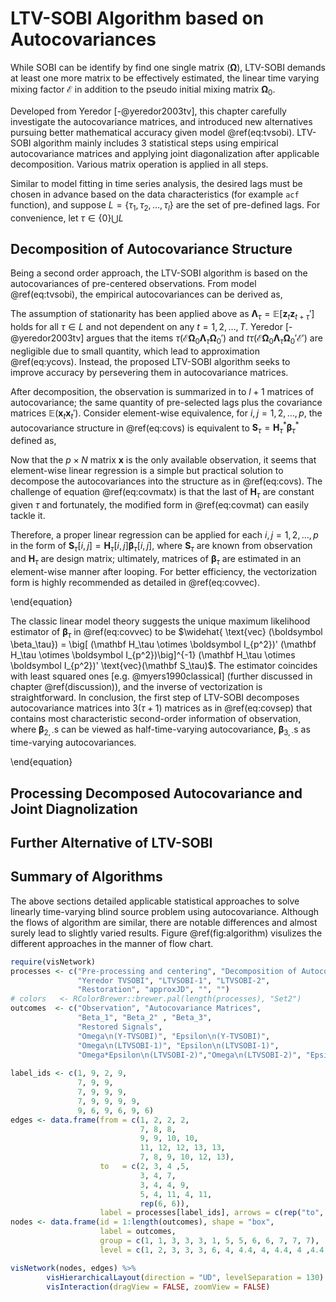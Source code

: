 # LTV-SOBI Algorithm based on Autocovariances {#algorithm}

While SOBI can be identify by find one single matrix ($\boldsymbol\Omega$), LTV-SOBI demands at least one more matrix to be effectively estimated, the linear time varying mixing factor $\boldsymbol{\mathcal E}$ in addition to the pseudo initial mixing matrix $\boldsymbol{\Omega}_0$.

Developed from Yeredor [-@yeredor2003tv], this chapter carefully investigate the autocovariance matrices, and introduced new alternatives pursuing better mathematical accuracy given model \@ref(eq:tvsobi). LTV-SOBI algorithm mainly includes 3 statistical steps using empirical autocovariance matrices and applying joint diagonalization after applicable decomposition. Various matrix operation is applied in all steps.

Similar to model fitting in time series analysis, the desired lags must be chosen in advance based on the data characteristics (for example `acf` function), and suppose $L = \{\tau_1, \tau_2,\dots, \tau_{l}\}$ are the set of pre-defined lags. For convenience, let $\tau\in\{0\} \bigcup L$

## Decomposition of Autocovariance Structure

Being a second order approach, the LTV-SOBI algorithm is based on the autocovariances of pre-centered observations. From model \@ref(eq:tvsobi), the empirical autocovariances can be derived as,

\begin{equation}
\begin{aligned}
\mathbb E(\boldsymbol x_t \boldsymbol x_{t+\tau}') & = \mathbb E[( \boldsymbol I + t \boldsymbol{\mathcal E}) \boldsymbol\Omega_0 \boldsymbol z_t \ \boldsymbol z_t' \boldsymbol\Omega_0' ( \boldsymbol I + t \boldsymbol{\mathcal E})']
\\ &= \boldsymbol\Omega_0 \boldsymbol\Lambda_\tau \boldsymbol \Omega_0'
 + t ( \boldsymbol{\mathcal E} \boldsymbol\Omega_0 \boldsymbol\Lambda_\tau \boldsymbol \Omega_0' +  \boldsymbol\Omega_0 \boldsymbol\Lambda_\tau \boldsymbol \Omega_0' \boldsymbol{\mathcal E}')
 + t^2 ( \boldsymbol{\mathcal E} \boldsymbol\Omega_0 \boldsymbol\Lambda_\tau \boldsymbol \Omega_0' \boldsymbol{\mathcal E}')
\\ &\ \ \ \ \ \  + \tau ( \boldsymbol{\mathcal E} \boldsymbol\Omega_0 \boldsymbol\Lambda_\tau \boldsymbol \Omega_0')
+ t \tau ( \boldsymbol{\mathcal E} \boldsymbol\Omega_0 \boldsymbol\Lambda_\tau \boldsymbol \Omega_0' \boldsymbol{\mathcal E}')
\\ &= \underline {\boldsymbol\Omega_0 \boldsymbol\Lambda_\tau \boldsymbol \Omega_0'}
 + t (\underline{ \boldsymbol{\mathcal E} \boldsymbol\Omega_0 \boldsymbol\Lambda_\tau \boldsymbol \Omega_0'  +  \boldsymbol\Omega_0 \boldsymbol\Lambda_\tau \boldsymbol \Omega_0' \boldsymbol{\mathcal E}'})
\\ &\ \ \ \ \ \  + t(t+\tau) ( \underline{\boldsymbol{\mathcal E} \boldsymbol\Omega_0 \boldsymbol\Lambda_\tau \boldsymbol \Omega_0' \boldsymbol{\mathcal E}'}) + \tau ( \underline {\boldsymbol{\mathcal E} \boldsymbol\Omega_0 \boldsymbol\Lambda_\tau \boldsymbol \Omega_0'})
\end{aligned}
(\#eq:covs)
\end{equation}

The assumption of stationarity has been applied above as $\boldsymbol \Lambda_\tau = \mathbb E[ \boldsymbol z_ t \boldsymbol z_{t+\tau}']$ holds for all $\tau\in L$ and not dependent on any $t=1,2,\dots, T$. Yeredor [-@yeredor2003tv] argues that the items $\tau ( \boldsymbol{\mathcal E} \boldsymbol\Omega_0 \boldsymbol\Lambda_\tau \boldsymbol \Omega_0')$ and $t \tau ( \boldsymbol{\mathcal E} \boldsymbol\Omega_0 \boldsymbol\Lambda_\tau \boldsymbol \Omega_0' \boldsymbol{\mathcal E}')$ are negligible due to small quantity, which lead to approximation \@ref(eq:ycovs). Instead, the proposed LTV-SOBI algorithm seeks to improve accuracy by persevering them in autocovariance matrices. 

\begin{equation}
\mathbb E(\boldsymbol x_t \boldsymbol x_{t+\tau}') \approx
 {\boldsymbol\Omega_0 \boldsymbol\Lambda_\tau \boldsymbol \Omega_0'}
 + t ({ \boldsymbol{\mathcal E} \boldsymbol\Omega_0 \boldsymbol\Lambda_\tau \boldsymbol \Omega_0'  +  \boldsymbol\Omega_0 \boldsymbol\Lambda_\tau \boldsymbol \Omega_0' \boldsymbol{\mathcal E}'}) + t^2 ( {\boldsymbol{\mathcal E} \boldsymbol\Omega_0 \boldsymbol\Lambda_\tau \boldsymbol \Omega_0' \boldsymbol{\mathcal E}'})
(\#eq:ycovs)
\end{equation}

After decomposition, the observation is summarized in to $l+1$ matrices of autocovariance; the same quantity of pre-selected lags plus the covariance matrices $\mathbb E( \boldsymbol x_t \boldsymbol x_t')$. Consider element-wise equivalence, for $i,j=1,2,…,p$, the autocovariance structure in \@ref(eq:covs) is equivalent to $\boldsymbol S_\tau = \boldsymbol H^*_\tau \boldsymbol \beta^*_\tau$ defined as,

\begin{equation}
\underbrace{\begin{bmatrix} \boldsymbol x_1 \boldsymbol x_{1+\tau}'\ [i,j] \\ \boldsymbol x_2 \boldsymbol x'_{2+\tau}\ [i,j] \\ \vdots \\ \boldsymbol x_{T-\tau} \boldsymbol x_{T}'\  [i,j]\end{bmatrix}}_{:= \mathbf S_\tau}
= \underbrace {\begin{bmatrix} 1 & 1 & 1(1+\tau) &\tau\\  1 & 2 & 2(2+\tau) &\tau \\ \vdots &\vdots &\vdots &\vdots\\  1 & T-\tau & (T-\tau)T &\tau \end{bmatrix}} _ {:= \mathbf H^*_\tau}  
\underbrace {\begin{bmatrix} (\boldsymbol\Omega_0\boldsymbol\Lambda_\tau  \boldsymbol\Omega_0') \ [i,j]\\ ({\boldsymbol{\mathcal E}\, \boldsymbol\Omega_0\boldsymbol\Lambda_\tau  \boldsymbol\Omega_0' + \boldsymbol\Omega_0\boldsymbol\Lambda_\tau  \boldsymbol\Omega_0' \, \boldsymbol{\mathcal E}'})\ [i,j]\\ ({ \boldsymbol{\mathcal E}\, \boldsymbol\Omega_0\boldsymbol\Lambda_\tau  \boldsymbol\Omega_0' \, \boldsymbol{\mathcal E}'}) \ [i,j]  \\ ( {\boldsymbol\Omega_0\boldsymbol\Lambda_\tau  \boldsymbol\Omega_0' \, \boldsymbol{\mathcal E}'}) \ [i,j]\end{bmatrix}} _ {:= \boldsymbol \beta^*_\tau}
(\#eq:covmatx)
\end{equation}

Now that the $p\times N$ matrix $\boldsymbol{x}$ is the only available observation, it seems that element-wise linear regression is a simple but practical solution to decompose the autocovariances into the structure as in \@ref(eq:covs). The challenge of equation \@ref(eq:covmatx) is that the last of $\boldsymbol H_\tau$ are constant given $\tau$ and fortunately, the modified form in \@ref(eq:covmat) can easily tackle it.

\begin{equation}
\underbrace{\begin{bmatrix} \boldsymbol x_1 \boldsymbol x_{1+\tau}'\ [i,j] \\ \boldsymbol x_2 \boldsymbol x'_{2+\tau}\ [i,j] \\ \vdots \\ \boldsymbol x_{T-\tau} \boldsymbol x_{T}'\  [i,j]\end{bmatrix}}_{:= \mathbf S_\tau}
= \underbrace {\begin{bmatrix} 1 & 1 & 1(1+\tau) \\  1 & 2 & 2(2+\tau)  \\ \vdots &\vdots &\vdots \\  1 & T-\tau & (T-\tau)T  \end{bmatrix}} _ {:= \mathbf H_\tau}  
\underbrace {\begin{bmatrix} (\boldsymbol\Omega_0\boldsymbol\Lambda_\tau  \boldsymbol\Omega_0' + \tau {\boldsymbol\Omega_0\boldsymbol\Lambda_\tau  \boldsymbol\Omega_0' \, \boldsymbol{\mathcal E}'}) \ [i,j]\\ ({\boldsymbol{\mathcal E}\, \boldsymbol\Omega_0\boldsymbol\Lambda_\tau  \boldsymbol\Omega_0' + \boldsymbol\Omega_0\boldsymbol\Lambda_\tau  \boldsymbol\Omega_0' \, \boldsymbol{\mathcal E}'})\ [i,j]\\ ({ \boldsymbol{\mathcal E}\, \boldsymbol\Omega_0\boldsymbol\Lambda_\tau  \boldsymbol\Omega_0' \, \boldsymbol{\mathcal E}'}) \ [i,j]  \end{bmatrix}} _ {:= \boldsymbol \beta_\tau}
(\#eq:covmat)
\end{equation}

Therefore, a proper linear regression can be applied for each $i,j = 1,2,\dots,p$ in the form of $\boldsymbol S_\tau[i,j] = \boldsymbol H_\tau[i,j] \boldsymbol\beta_\tau[i,j]$, where $\boldsymbol S_\tau$ are known from observation and $\boldsymbol H_\tau$ are design matrix; ultimately, matrices of $\boldsymbol\beta_\tau$ are estimated in an element-wise manner after looping. For better efficiency, the vectorization form is highly recommended as detailed in \@ref(eq:covvec).

\begin{equation}
\underbrace{\begin{bmatrix} \text{vec}(\boldsymbol x_1 \boldsymbol x_{1+\tau}') \\ \text{vec}(\boldsymbol x_2 \boldsymbol x'_{2+\tau}) \\ \vdots \\ \text{vec}(\boldsymbol x_{T-\tau} \boldsymbol x_{T}')\end{bmatrix}}_{:= \text{vec}(\mathbf S_\tau)}
= \underbrace {\begin{bmatrix} 1 & 1 & 1(1+\tau) \\  1 & 2 & 2(2+\tau)  \\ \vdots &\vdots &\vdots \\  1 & T-\tau & (T-\tau)T  \end{bmatrix} \otimes \boldsymbol I_{p^2}} _ {:= \mathbf H_\tau \otimes \boldsymbol I_{p^2}}  \ \
\underbrace {\begin{bmatrix} \text{vec}(\boldsymbol\Omega_0\boldsymbol\Lambda_\tau  \boldsymbol\Omega_0' + \tau {\boldsymbol\Omega_0\boldsymbol\Lambda_\tau  \boldsymbol\Omega_0' \, \boldsymbol{\mathcal E}'}) \\ \text{vec}({\boldsymbol{\mathcal E}\, \boldsymbol\Omega_0\boldsymbol\Lambda_\tau  \boldsymbol\Omega_0' + \boldsymbol\Omega_0\boldsymbol\Lambda_\tau  \boldsymbol\Omega_0' \, \boldsymbol{\mathcal E}'}) \\ \text{vec}({ \boldsymbol{\mathcal E}\, \boldsymbol\Omega_0\boldsymbol\Lambda_\tau  \boldsymbol\Omega_0' \, \boldsymbol{\mathcal E}'})   \end{bmatrix}} _ {:= \text{vec}(\boldsymbol \beta_\tau)}
(\#eq:covvec)
\end{equation}

The classic linear model theory suggests the unique maximum likelihood estimator of $\boldsymbol\beta_\tau$ in \@ref(eq:covvec) to be $\widehat{ \text{vec} (\boldsymbol \beta_\tau}) = \big[ (\mathbf H_\tau \otimes \boldsymbol I_{p^2})' (\mathbf H_\tau \otimes \boldsymbol I_{p^2})\big]^{-1} (\mathbf H_\tau \otimes \boldsymbol I_{p^2})' \text{vec}(\mathbf S_\tau)$. The estimator coincides with least squared ones [e.g. @myers1990classical] (further discussed in chapter \@ref(discussion)), and the inverse of vectorization is straightforward. In conclusion, the first step of LTV-SOBI decomposes autocovariance matrices into  $3(\tau + 1)$ matrices as in \@ref(eq:covsep) that contains most characteristic second-order information of observation, where $\boldsymbol \beta_{2,\cdot}$s can be viewed as half-time-varying autocovariance, $\boldsymbol \beta_{3,\cdot}$s as time-varying autocovariances.

\begin{equation}
\text{for all } \tau \in \{0\}\cup L:\ 
\begin{cases} 
\widehat {\boldsymbol\beta_{1,\tau}} = \boldsymbol\Omega\ \boldsymbol\Lambda_\tau \ \boldsymbol\Omega'  +\tau \, {\boldsymbol\Omega\ \boldsymbol\Lambda_\tau \ \boldsymbol\Omega'\, \boldsymbol{\mathcal E}'} \\
\widehat {\boldsymbol\beta_{2,\tau}} = {\boldsymbol{\mathcal E}\, \boldsymbol\Omega\ \boldsymbol\Lambda_\tau \ \boldsymbol\Omega' + \boldsymbol\Omega\ \boldsymbol\Lambda_\tau \ \boldsymbol\Omega'\, \boldsymbol{\mathcal E}'}\\
\widehat {\boldsymbol\beta_{3,\tau}} ={ \boldsymbol{\mathcal E}\, \boldsymbol\Omega\ \boldsymbol\Lambda_\tau \ \boldsymbol\Omega' \, \boldsymbol{\mathcal E}'}
\end{cases}
(\#eq:covsep)
\end{equation}

## Processing Decomposed Autocovariance and Joint Diagnolization

## Further Alternative of LTV-SOBI

## Summary of Algorithms

The above sections detailed applicable statistical approaches to solve linearly time-varying blind source problem using autocovariance. Although the flows of algorithm are similar, there are notable differences and almost surely lead to slightly varied results. Figure \@ref(fig:algorithm) visulizes the different approaches in the manner of flow chart.

```r

require(visNetwork)
processes <- c("Pre-processing and centering", "Decomposition of Autocovariances",
               "Yeredor TVSOBI", "LTVSOBI-1", "LTVSOBI-2", 
               "Restoration", "approxJD", "", "")
# colors   <- RColorBrewer::brewer.pal(length(processes), "Set2")
outcomes  <- c("Observation", "Autocovariance Matrices", 
               "Beta_1", "Beta_2" , "Beta_3",
               "Restored Signals",
               "Omega\n(Y-TVSOBI)", "Epsilon\n(Y-TVSOBI)",
               "Omega\n(LTVSOBI-1)", "Epsilon\n(LTVSOBI-1)",
               "Omega*Epsilon\n(LTVSOBI-2)","Omega\n(LTVSOBI-2)", "Epsilon\n(LTVSOBI-2)")
               
label_ids <- c(1, 9, 2, 9,
               7, 9, 9, 
               7, 9, 9, 9, 
               7, 9, 9, 9, 9, 
               9, 6, 9, 6, 9, 6)
edges <- data.frame(from = c(1, 2, 2, 2, 
                             7, 8, 8,
                             9, 9, 10, 10,
                             11, 12, 12, 13, 13,
                             7, 8, 9, 10, 12, 13),
                    to   = c(2, 3, 4 ,5, 
                             3, 4, 7,
                             3, 4, 4, 9,
                             5, 4, 11, 4, 11,
                             rep(6, 6)),
                    label = processes[label_ids], arrows = c(rep("to", 4), rep("from", 12), rep("to", 6)))
nodes <- data.frame(id = 1:length(outcomes), shape = "box",
                    label = outcomes, 
                    group = c(1, 1, 3, 3, 3, 1, 5, 5, 6, 6, 7, 7, 7),
                    level = c(1, 2, 3, 3, 3, 6, 4, 4.4, 4, 4.4, 4 ,4.4, 4.4))

visNetwork(nodes, edges) %>% 
        visHierarchicalLayout(direction = "UD", levelSeparation = 130) %>% 
        visInteraction(dragView = FALSE, zoomView = FALSE) 
```